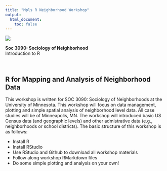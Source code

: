 ```yaml
---
title: "Mpls R Neighborhood Workshop"
output:
  html_document:
    toc: false
---
```


<div class ="wrapper">
<div class="left">
![](images/diff_fest3.png)
</div>

<div class="left">
<b>Soc 3090: Sociology of Neighborhood </b>
<br>
Introduction to R
</br>
</div>
</div>
<div class="wrapper">
&nbsp;<br/>
</div>

## R for Mapping and Analysis of Neighborhood Data

This workshop is written for SOC 3090: Sociology of Neighborhoods at the University of Minnesota. This workshop will focus on data management, plotting and simple spatial analysis of neighborhood level data. All case studies will be of Minneapolis, MN. The workshop will introduced basic US Census data (and geographic levels) and other admistrative data (e.g., neighborhoods or school districts). The basic structure of this workshop is as follows:

* Install R
* Install RStudio
* Use RStudio and Github to download all workshop materials
* Follow along workshop RMarkdown files
* Do some simple plotting and analysis on your own!





